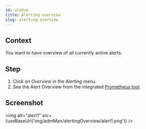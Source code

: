 ```yaml
---
id: aleOve
title: Alerting overview
slug: alerting-overview
---
```



## Context

You want to have overview of all currently active alerts. 

## Step

1. Click on _Overview_ in the _Alerting_ menu.
2. See the Alert Overview from the integrated [Prometheus tool](https://prometheus.io/).

## Screenshot

<img alt="alert1" src={useBaseUrl('img/admMan/alertingOverview/alert1.png')} />
